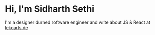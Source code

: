 # Hi, I'm Sidharth Sethi

I'm a designer durned software engineer and write about JS & React at [lekoarts.de](https://www.lekoarts.de?utm_source=cara&utm_medium=Starter)
